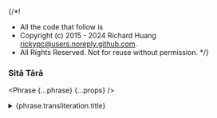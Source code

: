 {/*!
 * All the code that follow is
 * Copyright (c) 2015 - 2024 Richard Huang <rickypc@users.noreply.github.com>.
 * All Rights Reserved. Not for reuse without permission.
 */}


### Sitā Tārā

<Phrase {...phrase} {...props} />

<details>
  <summary>{phrase.transliteration.title}</summary>
  <div>
    Tārā’s white form is a beacon of compassion, longevity, and healing.

    <MultiLingual {...phrase} />
  </div>
</details>
